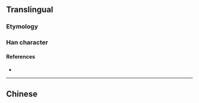 {{character info/new}}
{{also|療}}
==Translingual==

===Etymology===
{{Han simp|療|f=尞|t=了}}

===Han character===
{{Han char|rn=104|rad=疒|as=02|sn=7|four=|canj=KNN|ids=⿸疒了}}

====References====
* {{Han ref|kx=0769.091|hdz=42659.120|uh=7597|ud=30103}}

----

==Chinese==
{{zh-see|療}}